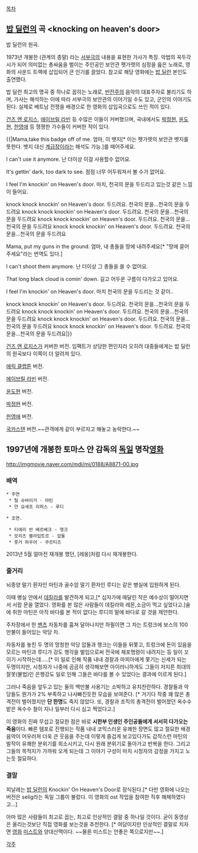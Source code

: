 [[목차]]

== [[밥 딜런]]의 곡 <knocking on heaven's door> ==
{{{#!html
<iframe width="420" height="315" src="http://www.youtube.com/embed/cJpB_AEZf6U" frameborder="0" allowfullscreen></iframe>}}}
밥 딜런의 원곡.

1973년 개봉한 <Pat Garrett and Billy the Kid>(관계의 종말) 라는 [[서부극]]의 내용을 표현한 가사가 특징. 악법의 꼭두각시가 되어 의미없는 총싸움을 벌이는 주인공인 보안관 펫가렛의 심정을 읊은 노래로, 영화의 사운드 트랙에 삽입되어 큰 인기를 끌었다. 참고로 해당 영화에는 [[밥 딜런]] 본인도 출연했다.

밥 딜런 최고의 명곡 중 하나로 꼽히는 노래로, [[반전주의]] 음악의 대표주자로 불리기도 하며, 가사는 해석하는 이에 따라 서부극의 보안관의 이야기일 수도 있고, 군인의 이야기도 된다. 실제로 베트남 전쟁을 배경으로 한 영화의 삽입곡으로도 쓰인 적이 있다.

[[건즈 앤 로지스]], [[에이브릴 라빈]] 등 수많은 이들이 커버했으며, 국내에서도 [[박정현]], [[윤도현]], [[한영애]] 등 쟁쟁한 가수들이 커버한 적이 있다.

{{|Mama,take this badge off of me.
엄마, 이 뱃지[* 이는 펫가렛의 보안관 벳지를 뜻한다. 뱃지 대신 [[계급장]]이라는 해석도 가능.]를 떼어주세요.

I can't use it anymore.
난 더이상 이걸 사용할수 없어요.

It's gettin' dark, too dark to see.
점점 너무 어두워져서 볼 수가 없어요.

I feel I'm knockin' on Heaven's door.
마치, 천국의 문을 두드리고 있는것 같은 느낌이 들어요.

knock knock knockin' on Heaven's door.
두드려요. 천국의 문을...천국의 문을 두드려요
knock knock knockin' on Heaven's door.
두드려요. 천국의 문을...천국의 문을 두드려요
knock knock knockin' on Heaven's door.
두드려요. 천국의 문을...천국의 문을 두드려요
knock knock knockin' on Heaven's door.
두드려요. 천국의 문을...천국의 문을 두드려요
 
Mama, put my guns in the ground.
엄마, 내 총들을 땅에 내려주세요[* "땅에 묻어주세요"라는 번역도 있다.]

I can't shoot them anymore.
난 더이상 그 총들을 쓸 수 없어요.

That long black cloud is comin' down.
길고 어두운 구름이 다가오고 있어요.

I feel I'm knockin' on Heaven's door.
마치 천국의 문을 두드리는 것 같이..
 
knock knock knockin' on Heaven's door.
두드려요. 천국의 문을...천국의 문을 두드려요
knock knock knockin' on Heaven's door.
두드려요. 천국의 문을...천국의 문을 두드려요
knock knock knockin' on Heaven's door.
두드려요. 천국의 문을...천국의 문을 두드려요
knock knock knockin' on Heaven's door.
두드려요. 천국의 문을...천국의 문을 두드려요|}}


{{{#!html
<iframe width="420" height="315" src="http://www.youtube.com/embed/2tmc8rJgxUI" frameborder="0" allowfullscreen></iframe>}}}
[[건즈 앤 로지스]]가 커버한 버전. 임팩트가 상당한 편인지라 오히려 대중들에게는 밥 딜런의 원곡보다 이쪽이 더 알려져 있다.

{{{#!html
<iframe width="420" height="315" src="http://www.youtube.com/embed/-ItL_N400V4" frameborder="0" allowfullscreen></iframe>}}}
[[에릭 클랩튼]] 버전.

{{{#!html
<iframe width="420" height="315" src="http://www.youtube.com/embed/NTt7eCq02hM" frameborder="0" allowfullscreen></iframe>}}}
[[에이브릴 라빈]] 버전.

{{{#!html
<iframe width="420" height="315" src="http://www.youtube.com/embed/JgKuOE9_VV0" frameborder="0" allowfullscreen></iframe>}}}
[[윤도현]] 버전.

{{{#!html
<iframe width="420" height="315" src="http://www.youtube.com/embed/XtvLRg_bGIY" frameborder="0" allowfullscreen></iframe>}}}
[[박정현]] 버전.

{{{#!html
<iframe width="560" height="315" src="http://www.youtube.com/embed/8F7EI1HFCYU" frameborder="0" allowfullscreen></iframe>}}}
[[한영애]] 버전.

{{{#!html
<iframe width="560" height="315" src="http://www.youtube.com/embed/RocQhCNQDWY" frameborder="0" allowfullscreen></iframe>}}}
[[국카스텐]] 버전.~~관객에게 같이 부르자고 해놓고 농락한다.~~

== 1997년에 개봉한 토마스 얀 감독의 [[독일]] 명작[[영화]] ==
http://imgmovie.naver.com/mdi/mi/0188/A8871-00.jpg

=== 배역 ===
 * 주연
  * 틸 슈바이거 - 마틴
  * 얀 요세프 리퍼스 - 루디

 * 조연.

  * 티에리 반 베르베크 - 헹크
  * 모리츠 블라입트르 - 압둘
  * 룻거 하우어 - 쿠르티즈

2013년 5월 얼마전 재개봉 했던, [레옹]처럼 다시 재개봉한다.

=== 줄거리 ===
뇌종양 말기 환자인 마틴과 골수암 말기 환자인 루디는 같은 병실에 입원하게 된다.

이때 병실 안에서 [[데킬라]]를 발견하게 되고,[* 십자가에 매달린 작은 예수상이 떨어지면서 서랍 문을 열었다. 영화를 본 많은 사람들이 데킬라와 레몬,소금이 먹고 싶었다고.]술에 취한 마틴은 아직 바다를 본 적이 없다는 루디의 말에 바다로 갈 것을 제안한다. 

주차장에서 한 [[벤츠]] 자동차를 훔쳐 달아나지만  하필이면 그 차는 트렁크에 보스의 100만불이 들어있는 악당 차. 

자동차를 놓친 두 명의 멍청한 악당 압둘과 헹크는 이들을 뒤쫓고, 트렁크에 돈이 있음을 모르는 마틴과 루디가 강도 행각을 벌임으로써 전국에 체포명령이 내려지는 등 일이 꼬이기 시작하는데.....[* 이 일로 인해 작품 내내 경찰과 마피아에게 쫓기는 신세가 되는 두명이지만, 시청자가 나중에 곰곰히 생각해보면 아이러니하게도 그들이 저지른 최대의 잘못(불법)인 은행강도 일로 인해 그들은 바다를 볼 수 있었다는 결과에 이르게 된다.] 

그러나 죽음을 앞두고 있는 둘의 백만불 사용기는 소박하고 유치찬란하다.
경찰들과 악당들도 뭔가가 2% 부족하고 나사빠진듯한 모습을 보여준다. [* 거기다 작중 꽤 많은 총격전이 벌어졌지만 '''단 한명'''도 죽지 않았다. 또, 경찰과 조직의 총격전이 벌어졌던 옥수수 밭은 옥수수 철이 지나 일부러 다시 심고 찍었다고.]

이 영화의 진짜 무섭고 절묘한 점은 바로 '''시한부 인생인 주인공들에게 서서히 다가오는 죽음'''이다. 빠른 템포로 진행되는 작품 내내 코믹스러운 유쾌한 장면도 많고 절묘한 배경음악이 어우러져 더욱 큰 웃음을 주는데 이렇게 즐겁게 보고있다가도 갑작스런 마틴의 발작이 유쾌한 분위기를 희소시키고, 다시 원래 분위기로 돌아가고 반복을 한다. 그리고 그들의 목적지가  가까워 오게 되는데 그 이야기 구성이 마치 시청자의 감정을 가지고 노는듯 절묘하다.

=== 결말 ===
피날레는 [[밥 딜런]]의 Knockin' On Heaven's Door로 장식된다.[* 다만 영화에 나오는 버전은 selig라는 독일 그룹이 불렀다. 이 영화의 ost 작업을 참여한 직후 해체하였다고...]

아마 많은 사람들이 최고로 꼽는, 최고로 인상적인 결말 중 하나일 것이다.
굳이 동영상은 올리는것보단 직접 영화를 보는것을 추천한다. [* 여담이지만 인상적인 결말로  치자면 [[영화]] [[미스트]]와 양대산맥이다. ~~물론 미스트는 안좋은 쪽으로지만~~.]


[[각주]]
